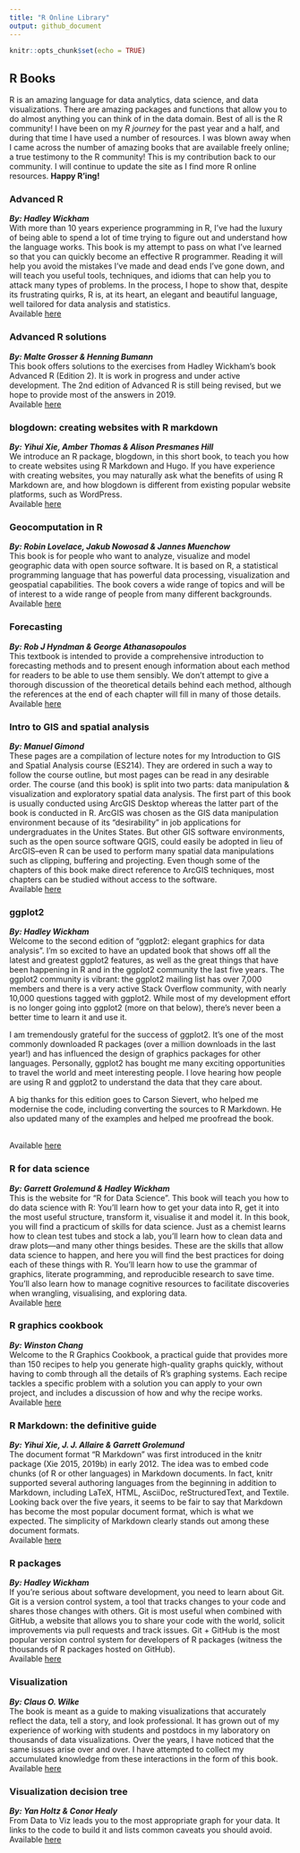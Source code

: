 ```yaml
---
title: "R Online Library"
output: github_document
---
```


```r
knitr::opts_chunk$set(echo = TRUE)
```

## R Books
R is an amazing language for data analytics, data science, and data visualizations. There are amazing packages and functions that allow you to do almost anything you can think of in the data domain. Best of all is the R community! I have been on my *R journey* for the past year and a half, and during that time I have used a number of resources. I was blown away when I came across the number of amazing books that are available freely online; a true testimony to the R community! This is my contribution back to our community. I will continue to update the site as I find more R online resources. **Happy R'ing!**

### Advanced R
***By: Hadley Wickham***
<br>
With more than 10 years experience programming in R, I’ve had the luxury of being able to spend a lot of time trying to figure out and understand how the language works. This book is my attempt to pass on what I’ve learned so that you can quickly become an effective R programmer. Reading it will help you avoid the mistakes I’ve made and dead ends I’ve gone down, and will teach you useful tools, techniques, and idioms that can help you to attack many types of problems. In the process, I hope to show that, despite its frustrating quirks, R is, at its heart, an elegant and beautiful language, well tailored for data analysis and statistics.
<br>
Available [here](http://adv-r.had.co.nz/)


### Advanced R solutions
***By: Malte Grosser & Henning Bumann***
<br>
This book offers solutions to the exercises from Hadley Wickham’s book Advanced R (Edition 2). It is work in progress and under active development. The 2nd edition of Advanced R is still being revised, but we hope to provide most of the answers in 2019.
<br>
Available [here](https://advanced-r-solutions.rbind.io/)


### blogdown: creating websites with R markdown
***By: Yihui Xie, Amber Thomas & Alison Presmanes Hill***
<br>
We introduce an R package, blogdown, in this short book, to teach you how to create websites using R Markdown and Hugo. If you have experience with creating websites, you may naturally ask what the benefits of using R Markdown are, and how blogdown is different from existing popular website platforms, such as WordPress.
<br>
Available [here](https://bookdown.org/yihui/blogdown/)


### Geocomputation in R
***By: Robin Lovelace, Jakub Nowosad & Jannes Muenchow***
<br>
This book is for people who want to analyze, visualize and model geographic data with open source software. It is based on R, a statistical programming language that has powerful data processing, visualization and geospatial capabilities. The book covers a wide range of topics and will be of interest to a wide range of people from many different backgrounds.
<br>
Available [here](https://geocompr.robinlovelace.net/)


### Forecasting
***By: Rob J Hyndman & George Athanasopoulos***
<br>
This textbook is intended to provide a comprehensive introduction to forecasting methods and to present enough information about each method for readers to be able to use them sensibly. We don’t attempt to give a thorough discussion of the theoretical details behind each method, although the references at the end of each chapter will fill in many of those details.
<br>
Available [here](https://otexts.com/fpp2/)


### Intro to GIS and spatial analysis
***By: Manuel Gimond***
<br>
These pages are a compilation of lecture notes for my Introduction to GIS and Spatial Analysis course (ES214). They are ordered in such a way to follow the course outline, but most pages can be read in any desirable order. The course (and this book) is split into two parts: data manipulation & visualization and exploratory spatial data analysis. The first part of this book is usually conducted using ArcGIS Desktop whereas the latter part of the book is conducted in R. ArcGIS was chosen as the GIS data manipulation environment because of its “desirability” in job applications for undergraduates in the Unites States. But other GIS software environments, such as the open source software QGIS, could easily be adopted in lieu of ArcGIS–even R can be used to perform many spatial data manipulations such as clipping, buffering and projecting. Even though some of the chapters of this book make direct reference to ArcGIS techniques, most chapters can be studied without access to the software.
<br>
Available [here](https://mgimond.github.io/Spatial/index.html)


### ggplot2
***By: Hadley Wickham***
<br>
Welcome to the second edition of "ggplot2: elegant graphics for data analysis". I'm so excited to have an updated book that shows off all the latest and greatest ggplot2 features, as well as the great things that have been happening in R and in the ggplot2 community the last five years. The ggplot2 community is vibrant: the ggplot2 mailing list has over 7,000 members and there is a very active Stack Overflow community, with nearly 10,000 questions tagged with ggplot2. While most of my development effort is no longer going into ggplot2 (more on that below), there's never been a better time to learn it and use it.

I am tremendously grateful for the success of ggplot2. It's one of the most commonly downloaded R packages (over a million downloads in the last year!) and has influenced the design of graphics packages for other languages. Personally, ggplot2 has bought me many exciting opportunities to travel the world and meet interesting people. I love hearing how people are using R and ggplot2 to understand the data that they care about.
 
A big thanks for this edition goes to Carson Sievert, who helped me modernise the code, including converting the sources to R Markdown. He also updated many of the examples and helped me proofread the book.
 
\section*{Major changes}
<br>
Available [here](https://github.com/hadley/ggplot2-book)


### R for data science
***By: Garrett Grolemund & Hadley Wickham***
<br>
This is the website for “R for Data Science”. This book will teach you how to do data science with R: You’ll learn how to get your data into R, get it into the most useful structure, transform it, visualise it and model it. In this book, you will find a practicum of skills for data science. Just as a chemist learns how to clean test tubes and stock a lab, you’ll learn how to clean data and draw plots—and many other things besides. These are the skills that allow data science to happen, and here you will find the best practices for doing each of these things with R. You’ll learn how to use the grammar of graphics, literate programming, and reproducible research to save time. You’ll also learn how to manage cognitive resources to facilitate discoveries when wrangling, visualising, and exploring data.
<br>
Available [here](https://r4ds.had.co.nz/)


### R graphics cookbook
***By: Winston Chang***
<br>
Welcome to the R Graphics Cookbook, a practical guide that provides more than 150 recipes to help you generate high-quality graphs quickly, without having to comb through all the details of R’s graphing systems. Each recipe tackles a specific problem with a solution you can apply to your own project, and includes a discussion of how and why the recipe works.
<br>
Available [here](https://r-graphics.org/)


### R Markdown: the definitive guide
***By: Yihui Xie, J. J. Allaire & Garrett Grolemund***
<br>
The document format “R Markdown” was first introduced in the knitr package (Xie 2015, 2019b) in early 2012. The idea was to embed code chunks (of R or other languages) in Markdown documents. In fact, knitr supported several authoring languages from the beginning in addition to Markdown, including LaTeX, HTML, AsciiDoc, reStructuredText, and Textile. Looking back over the five years, it seems to be fair to say that Markdown has become the most popular document format, which is what we expected. The simplicity of Markdown clearly stands out among these document formats.
<br>
Available [here](https://bookdown.org/yihui/rmarkdown/)


### R packages
***By: Hadley Wickham***
<br>
If you’re serious about software development, you need to learn about Git. Git is a version control system, a tool that tracks changes to your code and shares those changes with others. Git is most useful when combined with GitHub, a website that allows you to share your code with the world, solicit improvements via pull requests and track issues. Git + GitHub is the most popular version control system for developers of R packages (witness the thousands of R packages hosted on GitHub).
<br>
Available [here](http://r-pkgs.had.co.nz/git.html)


### Visualization
***By: Claus O. Wilke***
<br>
The book is meant as a guide to making visualizations that accurately reflect the data, tell a story, and look professional. It has grown out of my experience of working with students and postdocs in my laboratory on thousands of data visualizations. Over the years, I have noticed that the same issues arise over and over. I have attempted to collect my accumulated knowledge from these interactions in the form of this book.
<br>
Available [here](https://serialmentor.com/dataviz/)


### Visualization decision tree
***By: Yan Holtz & Conor Healy***
<br>
From Data to Viz leads you to the most appropriate graph for your data. It links to the code to build it and lists common caveats you should avoid.
<br>
Available [here](https://www.data-to-viz.com/)

